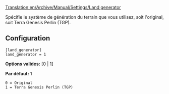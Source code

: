 [[Translation:en/Archive/Manual/Settings/Land generator]]


Spécifie le système de génération du terrain que vous utilisez, soit l'original, soit Terra Genesis Perlin (TGP).

== Configuration ==

<pre>
[land_generator]
land_generator = 1
</pre>

'''Options valides:''' [0 | 1]

'''Par défaut:''' 1

<pre>
0 = Original
1 = Terra Genesis Perlin (TGP)
</pre>